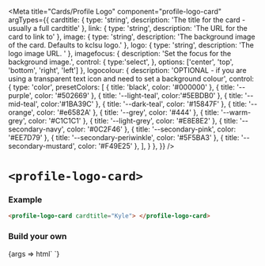 


<Meta
  title="Cards/Profile Logo"
  component="profile-logo-card"
  argTypes={{
    cardtitle: { type: 'string', description: 'The title for the card - usually a full cardtitle' },
    link: { type: 'string', description: 'The URL for the card to link to' },
    image: { type: 'string', description: 'The background image of the card. Defaults to kclsu logo.' },
    logo: { type: 'string', description: 'The logo image URL. ' },
    imagefocus: { 
      description: 'Set the focus for the background image.',
      control: {
        type:'select',
      },
      options: ['center', 'top', 'bottom', 'right', 'left']
    },
    logocolour: {
      description: 'OPTIONAL - if you are using a transparent text icon and need to set a background colour',
      control: {
        type: 'color',
        presetColors: [
          { title: 'black', color: '#000000' },
          { title: '--purple', color: '#502669' },
          { title: '--light-teal', color:'#5EBDB0' },
          { title: '--mid-teal', color:'#1BA39C' },
          { title: '--dark-teal', color: '#15847F' },
          { title: '--orange', color: '#e6582A' },
          { title: '--grey', color: '#444' },
          { title: '--warm-grey', color: '#C1C1C1' },
          { title: '--light-grey', color: '#E8E8E2' },
          { title: '--secondary-navy', color: '#0C2F46' },
          { title: '--secondary-pink', color: '#EE7D79' },
          { title: '--secondary-periwinkle', color: '#5F5BA3' },
          { title: '--secondary-mustard', color: '#F49E25' },
        ],
      }
    },
  }}
/>

# `<profile-logo-card>`

### Example

```html
<profile-logo-card cardtitle="Kyle"> </profile-logo-card>
```

### Build your own

<Canvas withSource="open" >
  <Story name="Basic" component="profile-logo-card" args={{
    cardtitle: 'The Vault',
    link: '/',
    image: 'https://res.cloudinary.com/kclsu-media/image/upload/c_fill,f_auto,fl_any_format,w_400/v1575907128/website_uploads/Spaces/Shack/The_Shack_2_jz3bqi.jpg',
    logo: 'https://res.cloudinary.com/kclsu-media/image/upload/c_fill,f_auto,fl_any_format,w_400/website_uploads/KCLSU%20Brand/theshedsq_tfkruj.png',
    logocolour: '#EE7D79',
    imagefocus: 'center',
  }}>
    {args => html`
      <profile-logo-card
        cardtitle="${ifDefined(args.cardtitle || undefined)}"
        logo="${ifDefined(args.logo || undefined)}"
        image="${ifDefined(args.image || undefined)}"
        link="${ifDefined(args.link || undefined)}"
        logocolour="${ifDefined(args.logocolour || undefined)}"
        imagefocus="${ifDefined(args.imagefocus || undefined)}"
      > </profile-logo-card>
    `}
  </Story>
</Canvas>

<ArgsTable story="Basic"/>

<Description markdown={readme} />
